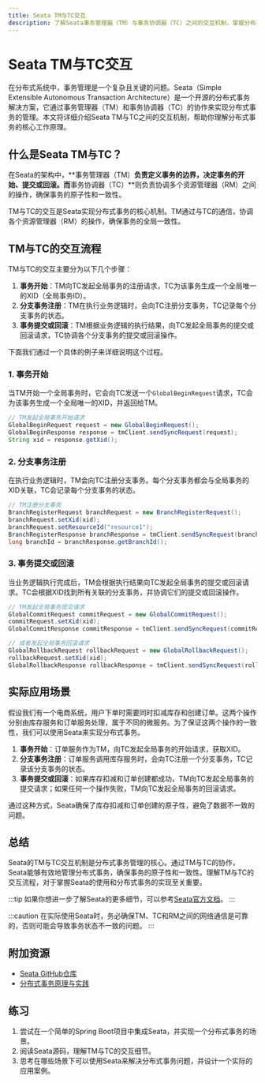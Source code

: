 ```yaml
---
title: Seata TM与TC交互
description: 了解Seata事务管理器（TM）与事务协调器（TC）之间的交互机制，掌握分布式事务的核心工作原理。
---
```


# Seata TM与TC交互

在分布式系统中，事务管理是一个复杂且关键的问题。Seata（Simple Extensible Autonomous Transaction Architecture）是一个开源的分布式事务解决方案，它通过事务管理器（TM）和事务协调器（TC）的协作来实现分布式事务的管理。本文将详细介绍Seata TM与TC之间的交互机制，帮助你理解分布式事务的核心工作原理。

## 什么是Seata TM与TC？

在Seata的架构中，**事务管理器（TM）**负责定义事务的边界，决定事务的开始、提交或回滚。而**事务协调器（TC）**则负责协调多个资源管理器（RM）之间的操作，确保事务的原子性和一致性。

TM与TC的交互是Seata实现分布式事务的核心机制。TM通过与TC的通信，协调各个资源管理器（RM）的操作，确保事务的全局一致性。

## TM与TC的交互流程

TM与TC的交互主要分为以下几个步骤：

1. **事务开始**：TM向TC发起全局事务的注册请求，TC为该事务生成一个全局唯一的XID（全局事务ID）。
2. **分支事务注册**：TM在执行业务逻辑时，会向TC注册分支事务，TC记录每个分支事务的状态。
3. **事务提交或回滚**：TM根据业务逻辑的执行结果，向TC发起全局事务的提交或回滚请求，TC协调各个分支事务的提交或回滚操作。

下面我们通过一个具体的例子来详细说明这个过程。

### 1. 事务开始

当TM开始一个全局事务时，它会向TC发送一个`GlobalBeginRequest`请求，TC会为该事务生成一个全局唯一的XID，并返回给TM。

```java
// TM发起全局事务开始请求
GlobalBeginRequest request = new GlobalBeginRequest();
GlobalBeginResponse response = tmClient.sendSyncRequest(request);
String xid = response.getXid();
```

### 2. 分支事务注册

在执行业务逻辑时，TM会向TC注册分支事务。每个分支事务都会与全局事务的XID关联，TC会记录每个分支事务的状态。

```java
// TM注册分支事务
BranchRegisterRequest branchRequest = new BranchRegisterRequest();
branchRequest.setXid(xid);
branchRequest.setResourceId("resource1");
BranchRegisterResponse branchResponse = tmClient.sendSyncRequest(branchRequest);
long branchId = branchResponse.getBranchId();
```

### 3. 事务提交或回滚

当业务逻辑执行完成后，TM会根据执行结果向TC发起全局事务的提交或回滚请求。TC会根据XID找到所有关联的分支事务，并协调它们的提交或回滚操作。

```java
// TM发起全局事务提交请求
GlobalCommitRequest commitRequest = new GlobalCommitRequest();
commitRequest.setXid(xid);
GlobalCommitResponse commitResponse = tmClient.sendSyncRequest(commitRequest);

// 或者发起全局事务回滚请求
GlobalRollbackRequest rollbackRequest = new GlobalRollbackRequest();
rollbackRequest.setXid(xid);
GlobalRollbackResponse rollbackResponse = tmClient.sendSyncRequest(rollbackRequest);
```

## 实际应用场景

假设我们有一个电商系统，用户下单时需要同时扣减库存和创建订单。这两个操作分别由库存服务和订单服务处理，属于不同的微服务。为了保证这两个操作的一致性，我们可以使用Seata来实现分布式事务。

1. **事务开始**：订单服务作为TM，向TC发起全局事务的开始请求，获取XID。
2. **分支事务注册**：订单服务调用库存服务时，会向TC注册一个分支事务，TC记录该分支事务的状态。
3. **事务提交或回滚**：如果库存扣减和订单创建都成功，TM向TC发起全局事务的提交请求；如果任何一个操作失败，TM向TC发起全局事务的回滚请求。

通过这种方式，Seata确保了库存扣减和订单创建的原子性，避免了数据不一致的问题。

## 总结

Seata的TM与TC交互机制是分布式事务管理的核心。通过TM与TC的协作，Seata能够有效地管理分布式事务，确保事务的原子性和一致性。理解TM与TC的交互流程，对于掌握Seata的使用和分布式事务的实现至关重要。

:::tip
如果你想进一步了解Seata的更多细节，可以参考[Seata官方文档](https://seata.io/zh-cn/docs/overview/what-is-seata.html)。
:::

:::caution
在实际使用Seata时，务必确保TM、TC和RM之间的网络通信是可靠的，否则可能会导致事务状态不一致的问题。
:::

## 附加资源

- [Seata GitHub仓库](https://github.com/seata/seata)
- [分布式事务原理与实践](https://book.douban.com/subject/30443551/)

## 练习

1. 尝试在一个简单的Spring Boot项目中集成Seata，并实现一个分布式事务的场景。
2. 阅读Seata源码，理解TM与TC的交互细节。
3. 思考在哪些场景下可以使用Seata来解决分布式事务问题，并设计一个实际的应用案例。